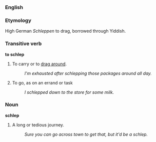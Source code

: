 ===English===

===Etymology===
High German ''Schleppen'' to drag, borrowed through Yiddish.

===Transitive verb===
'''to schlep'''

# To carry or to [[drag around]].
#: ''I'm exhausted after schlepping those packages around all day.''
# To go, as on an errand or task
#: ''I schlepped down to the store for some milk.''

===Noun===
'''schlep'''

# A long or tedious journey.
#: ''Sure you can go across town to get that, but it'd be a schlep.''